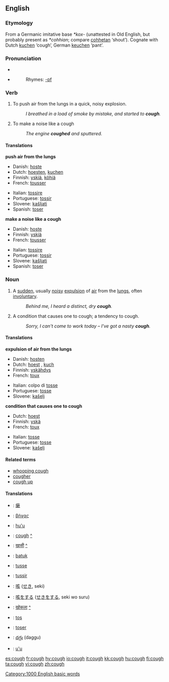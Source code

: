 ==English==

===Etymology===
From a Germanic imitative base ''*kox-'' (unattested in Old English, but probably present as ''*cohhian''; compare [[cohhetan]] ‘shout’).  Cognate with Dutch [[kuchen]] ‘cough’, German [[keuchen]] ‘pant’.

===Pronunciation===
*{{IPA|/kɒf/}}
*{{audio|en-us-cough.ogg|Audio (US)}}
*:Rhymes: [[Rhymes:English:-ɒf|-ɒf]]

===Verb===
{{en-verb}}

# To push air from the lungs in a quick, noisy explosion.
#:''I breathed in a load of smoke by mistake, and started to '''cough'''.''
# To make a noise like a cough
#:''The engine '''coughed''' and sputtered.''

====Translations====

'''push air from the lungs'''

{{top}}
*Danish: [[hoste]]
*Dutch: [[hoesten]], [[kuchen]]
*Finnish: [[yskiä]], [[köhiä]]
*French: [[tousser]]
{{mid}}
*Italian: [[tossire]]
*Portuguese: [[tossir]]
*Slovene: [[kašljati]]
*Spanish: [[toser]]
{{bottom}}

'''make a noise like a cough'''

{{top}}
*Danish: [[hoste]]
*Finnish: [[yskiä]]
*French: [[tousser]]
{{mid}}
*Italian: [[tossire]]
*Portuguese: [[tossir]]
*Slovene: [[kašljati]]
*Spanish: [[toser]]
{{bottom}}

===Noun===
{{en-noun}}

# {{symptom}} A [[sudden]], usually [[noisy]] [[expulsion]] of [[air]] from the [[lungs]], often [[involuntary]].
#:''Behind me, I heard a distinct, dry '''cough'''.''
# A condition that causes one to cough; a tendency to cough.
#:''Sorry, I can't come to work today – I've got a nasty '''cough'''.''

====Translations====

'''expulsion of air from the lungs'''

{{top}}
*Danish: [[hosten]]
*Dutch: [[hoest]] {{m}}, [[kuch]] {{m}}
*Finnish: [[yskähdys]]
*French: [[toux]] {{f}}
{{mid}}
*Italian: colpo di [[tosse]] {{f}}
*Portuguese: [[tosse]] {{f}}
*Slovene: [[kašelj]] {{m}}
{{bottom}}

'''condition that causes one to cough'''

{{top}}
*Dutch: [[hoest]] {{m}}
*Finnish: [[yskä]]
*French: [[toux]] {{f}}
{{mid}}
*Italian: [[tosse]] {{f}}
*Portuguese: [[tosse]] {{f}}
*Slovene: [[kašelj]] {{m}}
{{bottom}}

====Related terms====
*[[whooping cough]]
*[[cougher]]
*[[cough up]]

====Translations====


{{checktrans}}

*{{ttbc|Chinese Characters}}: [[瘶]]
*{{ttbc|Greek}}: [[βήχας]] {{m}}
*{{ttbc|Guaraní}}: [[hu'u]]
*{{ttbc|Gujarati}}: [[cough]] [[:gu:ઉધરસ|^]]
*{{ttbc|Hindi}}: [[खासी]] [[:hi:खासी|^]]
*{{ttbc|Indonesian}}: [[batuk]]
*{{ttbc|Interlingua}}: [[tusse]]
*{{ttbc|Interlingua}}: [[tussir]]
*{{ttbc|Japanese}}: [[咳]] ([[せき]], seki)
*{{ttbc|Japanese}}: [[咳]]をする ([[せき]]をする, seki wo suru)
*{{ttbc|Marathi}}: [[खोकला]] [[:mr:खोकला|^]]
*{{ttbc|Spanish}}: [[tos]] {{m}}
*{{ttbc|Spanish}}: [[toser]]
*{{ttbc|Telugu}}: [[దగ్గు]] (daggu)
*{{ttbc|Tupinambá}}: [[u'u]]


[[Category:1000 English basic words]]

[[es:cough]]
[[fr:cough]]
[[hy:cough]]
[[io:cough]]
[[it:cough]]
[[kk:cough]]
[[hu:cough]]
[[fi:cough]]
[[ta:cough]]
[[vi:cough]]
[[zh:cough]]